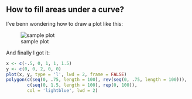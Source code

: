 ## How to fill areas under a curve?

I've benn wondering how to draw a plot like this:

![sample plot](./images/plot.png)

And finally I got it:

```r
x <- c(-.5, 0, 1, 1, 1.5)
y <- c(0, 0, 2, 0, 0)
plot(x, y, type = 'l', lwd = 2, frame = FALSE)
polygon(c(seq(0, .75, length = 100), rev(seq(0, .75, length = 100))),
        c(seq(0, 1.5, length = 100), rep(0, 100)),
        col = 'lightblue', lwd = 2)
```
